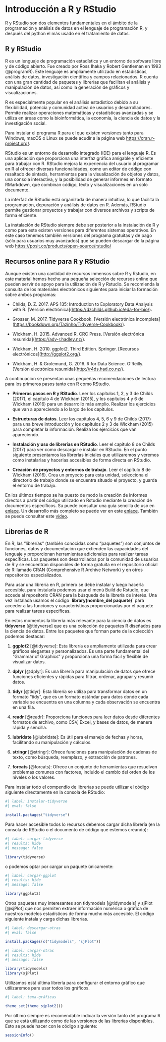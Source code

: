 # Introducción a R y RStudio {#sec-30.1}

R y RStudio son dos elementos fundamentales en el ámbito de la programación y análisis de datos en el lenguaje de programación R, y después del python el más usado en el tratamiento de datos.

## R y RStudio {#sec-whatisR}

R es un lenguaje de programación estadística y un entorno de software libre y de código abierto. Fue creado por Ross Ihaka y Robert Gentleman en 1993 (@programR). Este lenguaje es ampliamente utilizado en estadísticas, análisis de datos, investigación científica y campos relacionados. R cuenta con una gran cantidad de paquetes y librerías que facilitan el análisis y manipulación de datos, así como la generación de gráficos y visualizaciones.

R es especialmente popular en el análisis estadístico debido a su flexibilidad, potencia y comunidad activa de usuarios y desarrolladores. Permite realizar operaciones matemáticas y estadísticas avanzadas y se utiliza en áreas como la bioinformática, la economía, la ciencia de datos y la investigación social.

Para instalar el programa R para el que existen versiones tanto para Windows, macOS o Linux se puede acudir a la página web <https://cran.r-project.org/>.

RStudio es un entorno de desarrollo integrado (IDE) para el lenguaje R. Es una aplicación que proporciona una interfaz gráfica amigable y eficiente para trabajar con R. RStudio mejora la experiencia del usuario al programar en R al ofrecer diversas funcionalidades, como un editor de código con resaltado de sintaxis, herramientas para la visualización de objetos y datos, una consola interactiva, y la posibilidad de generar informes en formato RMarkdown, que combinan código, texto y visualizaciones en un solo documento.

La interfaz de RStudio está organizada de manera intuitiva, lo que facilita la programación, depuración y análisis de datos en R. Además, RStudio permite gestionar proyectos y trabajar con diversos archivos y scripts de forma eficiente.

La instalación de RStudio siempre debe ser posterior a la instalación de R y como para este existen versiones para diferentes sistemas operativos. En este caso tenemos también versiones del programa gratuitas y de pago (sólo para usuarios muy avanzados) que se pueden descargar de la página web <https://posit.co/products/open-source/rstudio/>

## Recursos online para R y RStudio {#sec-resourcesR}

Aunque existen una cantidad de recursos inmensos sobre R y Rstudio, en este material hemos hecho una pequeña selección de recursos online que pueden servir de apoyo para la utilización de R y Rstudio. Se recomienda la consulta de los materiales electrónicos siguientes para iniciar la formación sobre ambos programas:

-   Childs, D. Z. 2017. APS 135: Introduction to Exploratory Data Analysis with R. \[Versión electrónica\](<https://dzchilds.github.io/eda-for-bio/>).

-   Grosser, M. 2017. Tidyverse Cookbook. \[Versión electrónica incompleta\](<https://bookdown.org/Tazinho/Tidyverse-Cookbook/>).

-   Wickham, H. 2015. Advanced R. CRC Press. \[Versión electrónica resumida\](<https://adv-r.hadley.nz/>).

-   Wickham, H. 2010. ggplot2. Third Edition. Springer. \[Recursos electrónicos\](<http://ggplot2.org/>).

-   Wickham, H. & Grolemund, G. 2016. R for Data Science. O'Reilly. \[Versión electrónica resumida\](<http://r4ds.had.co.nz/>).

A continuación se presentan unas pequeñas recomendaciones de lectura para los primeros pasos tanto con R como RStudio.

-   **Primeros pasos en R y RStudio**. Leer los capítulos 1, 2, y 3 de Childs (2017), el capítulo 4 de Wickham (2015), y los capítulos 4 y 6 de Wickham (2016) para un desarrollo más amplio. Realizar los ejercicios que van a apareciendo a lo largo de los capítulos.

-   **Estructuras de datos**. Leer los capítulos 4, 5, 6 y 9 de Childs (2017) para una breve introducción y los capítulos 2 y 3 de Wickham (2015) para completar la información. Realiza los ejercicios que van apareciendo.

-   **Instalación y uso de librerías en RStudio**. Leer el capítulo 8 de Childs (2017) para ver como descargar e instalar en RStudio. En el punto siguiente presentamos las librerías iniciales que utilizaremos y veremos como instalarlas y hacerlas accesibles de forma directa en RStudio.

-   **Creación de proyectos y entornos de trabajo**. Leer el capítulo 8 de Wickham (2016). Crea un proyecto para esta unidad, selecciona el directorio de trabajo donde se encuentra situado el proyecto, y guarda el entorno de trabajo.

En los últimos tiempos se ha puesto de modo la creación de informes directos a partir del código utilizado en Rstudio mediante la creación de documentos específicos. Su puede consultar una guía sencilla de uso en [enlace](http://www.unavarra.es/personal/tgoicoa/ESTADISTICA_RMarkdown_tomas/basicRmarkdown/index.html). Un desarrollo más completo se puede ver en este [enlace](https://bookdown.org/yihui/rmarkdown/). También se puede consultar este [vídeo](https://www.youtube.com/watch?v=V0eJE55aTrY).

## Librerias de R {#sec-libraryR}

En R, las "librerías" (también conocidas como "paquetes") son conjuntos de funciones, datos y documentación que extienden las capacidades del lenguaje y proporcionan herramientas adicionales para realizar tareas específicas. Los paquetes son desarrollados por la comunidad de usuarios de R y se encuentran disponibles de forma gratuita en el repositorio oficial de R llamado CRAN (Comprehensive R Archive Network) y en otros repositorios especializados.

Para usar una librería en R, primero se debe instalar y luego hacerla accesible. para instalarla podemos usar el menú Build de Rstudio, que accede al repositorio CRAN para la búsqueda de la librería de interés. Una vez instalada usamos el código \`**library(nombre_del paquete)**\` para acceder a las funciones y características proporcionadas por el paquete para realizar tareas específicas.

En estos momentos la librería más relevante para la ciencia de datos es **tidyverse** [@tidyverse] que es una colección de paquetes R diseñados para la ciencia de datos. Entre los paquetes que forman parte de la colección podemos destacar:

1.  **ggplot2** [@tidyverse]: Esta librería es ampliamente utilizada para crear gráficos elegantes y personalizados. Es una parte fundamental del "Grammar of Graphics" y proporciona una forma fácil y flexible de visualizar datos.

2.  **dplyr** [@dplyr]: Es una librería para manipulación de datos que ofrece funciones eficientes y rápidas para filtrar, ordenar, agrupar y resumir datos.

3.  **tidyr** [@tidyr]: Esta librería se utiliza para transformar datos en un formato "tidy", que es un formato estándar para datos donde cada variable se encuentra en una columna y cada observación se encuentra en una fila.

4.  **readr** [@readr]: Proporciona funciones para leer datos desde diferentes formatos de archivo, como CSV, Excel, y bases de datos, de manera rápida y sencilla.

5.  **lubridate** [@lubridate]: Es útil para el manejo de fechas y horas, facilitando su manipulación y cálculos.

6.  **stringr** [@stringr]: Ofrece funciones para manipulación de cadenas de texto, como búsqueda, reemplazo, y extracción de patrones.

7.  **forcats** [@forcats]: Ofrece un conjunto de herramientas que resuelven problemas comunes con factores, incluido el cambio del orden de los niveles o los valores.

Para instalar todo el compendio de librerías se puede utilizar el código siguiente directamente en la consola de RStudio:

```r
#| label: instalar-tidyverse
#| eval: false

install.packages("tidyverse")
```

Para hacer accesible todos lo recursos debemos cargar dicha librería (en la consola de RStudio o el documento de código que estemos creando):

```r
#| label: cargar-tidyverse
#| results: hide
#| message: false

library(tidyverse)
```

o podemos optar por cargar un paquete únicamente:

```r
#| label: cargar-ggplot
#| results: hide
#| message: false

library(ggplot2)
```

Otros paquetes muy interesantes son tidymodels [@tidymodels] y sjPlot [@sjPlot] que nos permiten extraer información numérica o gráfica de nuestros modelos estadísticos de forma mucho más accesible. El código siguiente instala y carga dichas librerías.

```r
#| label: descargar-otras
#| eval: false

install.packages(c("tidymodels", "sjPlot"))
```

```r
#| label: cargar-otras
#| results: hide
#| message: false

library(tidymodels)
library(sjPlot)
```

Utilizamos está última librería para configurar el entorno gráfico que utilizaremos para usar todos los gráficos.

```r
#| label: tema-gráficas

theme_set(theme_sjplot2())
```

Por último siempre es recomendable indicar la versión tanto del programa R que se está utilizando como de las versiones de las librerías disponibles. Esto se puede hacer con le código siguiente:

```r
sessionInfo()
```
